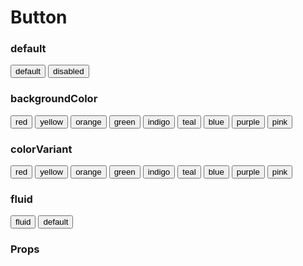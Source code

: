 
<Meta title="Button" component={Button} />

# Button

### default

<Preview withToolbar>
  <Story name="default">
    <Button marginEnd="size:008">default</Button>
    <Button isDisabled>disabled</Button>
  </Story>
</Preview>

### backgroundColor

<Preview withToolbar>
  <Story name="backgroundColor">
    <Button marginEnd="size:008" backgroundColor="red">
      red
    </Button>
    <Button marginEnd="size:008" backgroundColor="yellow">
      yellow
    </Button>
    <Button marginEnd="size:008" backgroundColor="orange">
      orange
    </Button>
    <Button marginEnd="size:008" backgroundColor="green">
      green
    </Button>
    <Button marginEnd="size:008" backgroundColor="indigo">
      indigo
    </Button>
    <Button marginEnd="size:008" backgroundColor="teal">
      teal
    </Button>
    <Button marginEnd="size:008" backgroundColor="blue">
      blue
    </Button>
    <Button marginEnd="size:008" backgroundColor="purple">
      purple
    </Button>
    <Button marginEnd="size:008" backgroundColor="pink">
      pink
    </Button>
  </Story>
</Preview>

### colorVariant

<Preview withToolbar>
  <Story name="colorVariant">
    <Button vivid marginEnd="size:008" colorVariant="red">
      red
    </Button>
    <Button vivid marginEnd="size:008" colorVariant="yellow">
      yellow
    </Button>
    <Button vivid marginEnd="size:008" colorVariant="orange">
      orange
    </Button>
    <Button vivid marginEnd="size:008" colorVariant="green">
      green
    </Button>
    <Button vivid marginEnd="size:008" colorVariant="indigo">
      indigo
    </Button>
    <Button vivid marginEnd="size:008" colorVariant="teal">
      teal
    </Button>
    <Button vivid marginEnd="size:008" colorVariant="blue">
      blue
    </Button>
    <Button vivid marginEnd="size:008" colorVariant="purple">
      purple
    </Button>
    <Button vivid marginEnd="size:008" colorVariant="pink">
      pink
    </Button>
  </Story>
</Preview>

### fluid

<Preview withToolbar>
  <Story name="fluid">
    <Button marginEnd="size:008" fluid>
      fluid
    </Button>
    <Button>default</Button>
  </Story>
</Preview>

### Props

<Props of={Button} />
